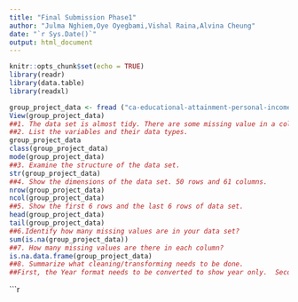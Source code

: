 ```yaml
---
title: "Final Submission Phase1"
author: "Julma Nghiem,Oye Oyegbami,Vishal Raina,Alvina Cheung"
date: "`r Sys.Date()`"
output: html_document
---
```


```r
knitr::opts_chunk$set(echo = TRUE)
library(readr)
library(data.table)
library(readxl)
```

<!-- STEP 1 
     The group decided to use the raw dataset about salary based on different categorie that we downloaded from kaggle.com.  -->


<!-- STEP 2
     (1)  The data set our group is going to use is about wages under different categories such as: age, gender, and educational background.  

     (2)  The data was obtained from the website kaggle.com. https://data.ca.gov/dataset/ca-educational-attainment-personal-income/resource/26201f19-4469-4311-a819-bbbd3e557eda 

     (3)  The team chose this data set because we are interested to see how education level impacts a person's earning ability and if there’s any correlation between the two. As MBA students, it would be interesting how big or small the difference we can expect in terms of salary once we are done with the program.  -->

<!-- STEP 3 -->

```r
group_project_data <- fread ("ca-educational-attainment-personal-income-2008-2014.csv") 
View(group_project_data)
##1. The data set is almost tidy. There are some missing value in a column. Also, the format of the column includes date and time. It can be transformed to year only.   
##2. List the variables and their data types.
group_project_data
class(group_project_data)
mode(group_project_data)
##3. Examine the structure of the data set.
str(group_project_data)
##4. Show the dimensions of the data set. 50 rows and 61 columns. 
nrow(group_project_data)
ncol(group_project_data)
##5. Show the first 6 rows and the last 6 rows of data set. 
head(group_project_data)
tail(group_project_data)
##6.Identify how many missing values are in your data set?
sum(is.na(group_project_data)) 
##7. How many missing values are there in each column?
is.na.data.frame(group_project_data)
##8. Summarize what cleaning/transforming needs to be done. 
##First, the Year format needs to be converted to show year only.  Second, the data will be sorted based on the team's interest (for example: by Educational Attainment, by Gender, by Age, and by Personal Income).  Another column can also be created to combine the previously mentioned attributes. 

```

```r


